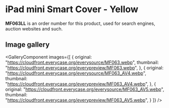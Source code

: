 
# iPad mini Smart Cover - Yellow

<Callout type='info' emoji='👉🏻'>**MF063LL** is an order number for this product, used for search engines, auction websites and such.</Callout>

## Image gallery

<GalleryComponent
    images={[
      {
        original: "https://cloudfront.everycase.org/everysource/MF063.webp",
        thumbnail: "https://cloudfront.everycase.org/everypreview/MF063.webp",
      },
      {
        original: "https://cloudfront.everycase.org/everysource/MF063_AV4.webp",
        thumbnail: "https://cloudfront.everycase.org/everypreview/MF063_AV4.webp",
      },
      {
        original: "https://cloudfront.everycase.org/everysource/MF063_AV5.webp",
        thumbnail: "https://cloudfront.everycase.org/everypreview/MF063_AV5.webp",
      }
    ]}
  />
